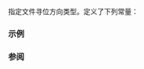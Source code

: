 {{cpp/io/ios_base/title|seekdir}}
{{cpp/io/ios_base/navbar}}
{{dcl begin}}
{{dcl| 
typedef /* 由实现定义 */ seekdir;
}}
{{dcl|1=
static constexpr seekdir beg = /* 由实现定义 */
static constexpr seekdir end = /* 由实现定义 */
static constexpr seekdir cur = /* 由实现定义 */
}}
{{dcl end}}

指定文件寻位方向类型。定义了下列常量：
{{cpp/io/ios_base/seekdir consts}}

===示例===
{{example
|code=
#include &lt;iostream&gt;
#include &lt;sstream&gt;
#include &lt;string&gt;
 
int main()
{
    std::istringstream in("Hello, World!");
    std::string word1, word2, word3, word4, word5;
 
    in &gt;&gt; word1;
    in.seekg(0, std::ios_base::beg); // &lt;- 归位
    in &gt;&gt; word2;
    in.seekg(1, std::ios_base::cur); // -&gt; 从当前位置向末尾寻位
    in &gt;&gt; word3;
    in.seekg(-6, std::ios_base::cur); // &lt;- 从当前位置（末尾）向开头寻位
    in &gt;&gt; word4;
    in.seekg(-6, std::ios_base::end); // &lt;- 从末尾向开头寻位
    in &gt;&gt; word5;
 
    std::cout &lt;&lt; "word1 = " &lt;&lt; word1 &lt;&lt; '\n'
              &lt;&lt; "word2 = " &lt;&lt; word2 &lt;&lt; '\n'
              &lt;&lt; "word3 = " &lt;&lt; word3 &lt;&lt; '\n'
              &lt;&lt; "word4 = " &lt;&lt; word4 &lt;&lt; '\n'
              &lt;&lt; "word5 = " &lt;&lt; word5 &lt;&lt; '\n';
}
|output=
word1 = Hello,
word2 = Hello,
word3 = World!
word4 = World!
word5 = World!
}}

===参阅===
{{dsc begin}}
{{dsc inc|cpp/io/basic_istream/dsc seekg}}
{{dsc inc|cpp/io/basic_ostream/dsc seekp}}
{{dsc inc|cpp/io/basic_streambuf/dsc pubseekoff}}
{{dsc end}}

{{langlinks|de|en|es|fr|it|ja|pt|ru}}